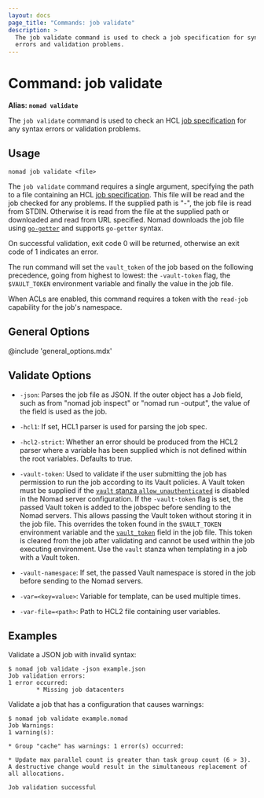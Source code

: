 ```yaml
---
layout: docs
page_title: "Commands: job validate"
description: >
  The job validate command is used to check a job specification for syntax
  errors and validation problems.
---
```


# Command: job validate

**Alias: `nomad validate`**

The `job validate` command is used to check an HCL [job specification] for any
syntax errors or validation problems.

## Usage

```plaintext
nomad job validate <file>
```

The `job validate` command requires a single argument, specifying the path to a
file containing an HCL [job specification]. This file will be read and the job
checked for any problems. If the supplied path is "-", the job file is read from
STDIN. Otherwise it is read from the file at the supplied path or downloaded and
read from URL specified. Nomad downloads the job file using [`go-getter`] and
supports `go-getter` syntax.

On successful validation, exit code 0 will be returned, otherwise an exit code
of 1 indicates an error.

The run command will set the `vault_token` of the job based on the following
precedence, going from highest to lowest: the `-vault-token` flag, the
`$VAULT_TOKEN` environment variable and finally the value in the job file.

When ACLs are enabled, this command requires a token with the `read-job`
capability for the job's namespace.

## General Options

@include 'general_options.mdx'

## Validate Options

- `-json`: Parses the job file as JSON. If the outer object has a Job field,
  such as from "nomad job inspect" or "nomad run -output", the value of the
  field is used as the job.

- `-hcl1`: If set, HCL1 parser is used for parsing the job spec.

- `-hcl2-strict`: Whether an error should be produced from the HCL2 parser where
  a variable has been supplied which is not defined within the root variables.
  Defaults to true.

- `-vault-token`: Used to validate if the user submitting the job has
  permission to run the job according to its Vault policies. A Vault token must
  be supplied if the [`vault` stanza `allow_unauthenticated`] is disabled in
  the Nomad server configuration. If the `-vault-token` flag is set, the passed
  Vault token is added to the jobspec before sending to the Nomad servers. This
  allows passing the Vault token without storing it in the job file. This
  overrides the token found in the `$VAULT_TOKEN` environment variable and the
  [`vault_token`] field in the job file. This token is cleared from the job
  after validating and cannot be used within the job executing environment. Use
  the `vault` stanza when templating in a job with a Vault token.

- `-vault-namespace`: If set, the passed Vault namespace is stored in the job
  before sending to the Nomad servers.

- `-var=<key=value>`: Variable for template, can be used multiple times.

- `-var-file=<path>`: Path to HCL2 file containing user variables.

## Examples

Validate a JSON job with invalid syntax:

```shell-session
$ nomad job validate -json example.json
Job validation errors:
1 error occurred:
        * Missing job datacenters
```

Validate a job that has a configuration that causes warnings:

```shell-session
$ nomad job validate example.nomad
Job Warnings:
1 warning(s):

* Group "cache" has warnings: 1 error(s) occurred:

* Update max parallel count is greater than task group count (6 > 3). A destructive change would result in the simultaneous replacement of all allocations.

Job validation successful
```

[`go-getter`]: https://github.com/hashicorp/go-getter
[job specification]: /docs/job-specification
[`vault` stanza `allow_unauthenticated`]: /docs/configuration/vault#allow_unauthenticated
[`vault_token`]: /docs/job-specification/job#vault_token
